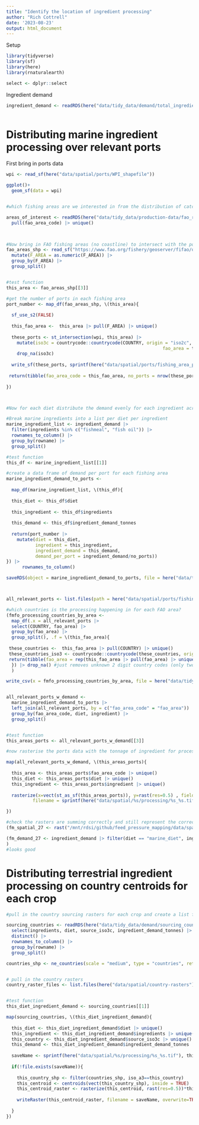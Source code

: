 ```yaml
---
title: "Identify the location of ingredient processing"
author: "Rich Cottrell"
date: '2023-08-23'
output: html_document
---
```


Setup
```r

library(tidyverse)
library(sf)
library(here)
library(rnaturalearth)

select <- dplyr::select
```

Ingredient demand

```r

ingredient_demand <- readRDS(here("data/tidy_data/demand/total_ingredient_demand_by_diet.rds"))



```



# Distributing marine ingredient processing over relevant ports


First bring in ports data
```r

wpi <- read_sf(here("data/spatial/ports/WPI_shapefile")) 

ggplot()+
  geom_sf(data = wpi)


#which fishing areas are we interested in from the distribution of catch in Step 3

areas_of_interest <- readRDS(here("data/tidy_data/production-data/fao_regions_fish_production_potential.rds")) |> 
  pull(fao_area_code) |> unique()
  


#Now bring in FAO fishing areas (no coastline) to intersect with the ports for each FAO fishing area of interest
fao_areas_shp <- read_sf("https://www.fao.org/fishery/geoserver/fifao/ows?service=WFS&request=GetFeature&version=1.0.0&typeName=fifao:FAO_AREAS_CWP_NOCOASTLINE&outputFormat=json") |> filter(F_LEVEL == "MAJOR" & F_CODE %in% areas_of_interest) |> 
  mutate(F_AREA = as.numeric(F_AREA)) |> 
  group_by(F_AREA) |> 
  group_split()


#test function
this_area <- fao_areas_shp[[3]]

#get the number of ports in each fishing area
port_number <- map_df(fao_areas_shp, \(this_area){
  
  sf_use_s2(FALSE)
  
  this_fao_area <-  this_area |> pull(F_AREA) |> unique()
  
  these_ports <- st_intersection(wpi, this_area) |> 
    mutate(iso3c = countrycode::countrycode(COUNTRY, origin = "iso2c", destination = "iso3c", warn =TRUE),
                                                           fao_area = this_fao_area) |> 
    drop_na(iso3c)
  
  write_sf(these_ports, sprintf(here("data/spatial/ports/fishing_area_ports/ports_fao_%s.shp"), this_fao_area))
  
 return(tibble(fao_area_code = this_fao_area, no_ports = nrow(these_ports)))
  
})



#Now for each diet distribute the demand evenly for each ingredient across all ports

#Break marine ingredients into a list per diet per ingredient
marine_ingredient_list <- ingredient_demand |> 
  filter(ingredients %in% c("fishmeal", "fish oil")) |> 
  rownames_to_column() |> 
  group_by(rowname) |> 
  group_split()

#test function
this_df <- marine_ingredient_list[[1]]

#create a data frame of demand per port for each fishing area
marine_ingredient_demand_to_ports <- 
  
  map_df(marine_ingredient_list, \(this_df){
  
  this_diet <- this_df$diet
  
  this_ingredient <- this_df$ingredients
  
  this_demand <- this_df$ingredient_demand_tonnes
  
  return(port_number |> 
    mutate(diet = this_diet,
           ingredient = this_ingredient,
           ingredient_demand = this_demand,
           demand_per_port = ingredient_demand/no_ports))
}) |> 
      rownames_to_column()

saveRDS(object = marine_ingredient_demand_to_ports, file = here("data/tidy_data/demand/marine_ingredient_demand_to ports.rds"))



all_relevant_ports <- list.files(path = here("data/spatial/ports/fishing_area_ports"), pattern = ".shp", full.names = TRUE) |> map_df(read_sf)

#which countries is the processing happening in for each FAO area?
(fmfo_processing_countries_by_area <- 
  map_df(.x = all_relevant_ports |> 
  select(COUNTRY, fao_area) |> 
  group_by(fao_area) |> 
  group_split(), .f = \(this_fao_area){
    
 these_countries <-  this_fao_area |> pull(COUNTRY) |> unique()
 these_countries_iso3 <- countrycode::countrycode(these_countries, origin = "iso2c", destination = "iso3c", warn=TRUE)
 return(tibble(fao_area = rep(this_fao_area |> pull(fao_area) |> unique()), country_iso2 = these_countries, country_iso3 = these_countries_iso3))
  }) |> drop_na() #just removes unknown 2 digit country codes (only two)
  )

write_csv(x = fmfo_processing_countries_by_area, file = here("data/tidy_data/LCA/processing_countries.csv"))


all_relevant_ports_w_demand <- 
  marine_ingredient_demand_to_ports |> 
  left_join(all_relevant_ports, by = c("fao_area_code" = "fao_area")) |> 
  group_by(fao_area_code, diet, ingredient) |> 
  group_split()


#test function
this_areas_ports <- all_relevant_ports_w_demand[[3]]

#now rasterise the ports data with the tonnage of ingredient for processing

map(all_relevant_ports_w_demand, \(this_areas_ports){
  
  this_area <- this_areas_ports$fao_area_code |> unique()
  this_diet <- this_areas_ports$diet |> unique()
  this_ingredient <- this_areas_ports$ingredient |> unique()
  
  rasterize(x=vect(st_as_sf(this_areas_ports)), y=rast(res=0.5) , field = this_areas_ports$demand_per_port, sum, 
          filename = sprintf(here("data/spatial/%s/processing/%s_%s.tif"), this_diet, this_ingredient, this_area), overwrite=TRUE)

})

#check the rasters are summing correctly and still represent the correct biomass
(fm_spatial_27 <- rast("/mnt/rdsi/github/feed_pressure_mapping/data/spatial/marine_diet/processing/fishmeal_27.tif") |> values() |> sum(na.rm=TRUE))

(fm_demand_27 <- ingredient_demand |> filter(diet == "marine_diet", ingredients == "fishmeal") |> pull(ingredient_demand_tonnes)
) 
#looks good

```


# Distributing terrestrial ingredient processing on country centroids for each crop


```r

#pull in the country sourcing rasters for each crop and create a list for attributing demand for ingredients under different diets=

sourcing_countries <- readRDS(here("data/tidy_data/demand/sourcing_countries_crops.rds")) |> 
  select(ingredients, diet, source_iso3c, ingredient_demand_tonnes) |> 
  distinct() |> 
  rownames_to_column() |> 
  group_by(rowname) |> 
  group_split()

countries_shp <- ne_countries(scale = "medium", type = "countries", returnclass = "sf")


# pull in the country rasters
country_raster_files <- list.files(here("data/spatial/country-rasters"), full.names = TRUE)


#test function
this_diet_ingredient_demand <- sourcing_countries[[1]]

map(sourcing_countries, \(this_diet_ingredient_demand){
  
  this_diet <- this_diet_ingredient_demand$diet |> unique()
  this_ingredient <- this_diet_ingredient_demand$ingredients |> unique()
  this_country <- this_diet_ingredient_demand$source_iso3c |> unique()
  this_demand <- this_diet_ingredient_demand$ingredient_demand_tonnes
  
  saveName <- sprintf(here("data/spatial/%s/processing/%s_%s.tif"), this_diet, this_ingredient, this_country)
  
  if(!file.exists(saveName)){
    
    this_country_shp <- filter(countries_shp, iso_a3==this_country)
    this_centroid <- centroids(vect(this_country_shp), inside = TRUE) 
    this_centroid_raster <- rasterize(this_centroid, rast(res=0.5))*this_demand
    
    writeRaster(this_centroid_raster, filename = saveName, overwrite=TRUE)
    
  }
})


```

